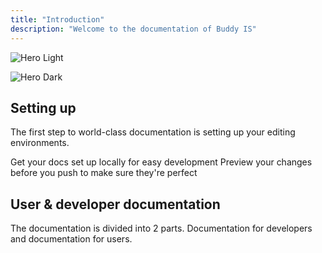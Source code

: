 ```yaml
---
title: "Introduction"
description: "Welcome to the documentation of Buddy IS"
---
```


<img
  className="block dark:hidden"
  src="/images/hero-light.png"
  alt="Hero Light"
/>

<img
  className="hidden dark:block"
  src="/images/hero-dark.png"
  alt="Hero Dark"
/>

## Setting up

The first step to world-class documentation is setting up your editing environments.

<CardGroup cols="2">
  <Card title="Edit Your Docs" icon="pen-to-square" href="https://mintlify.com/docs/quickstart">
    Get your docs set up locally for easy development
  </Card>
  <Card title="Preview Changes" icon="image" href="https://mintlify.com/docs/development">
    Preview your changes before you push to make sure they're perfect
  </Card>
</CardGroup>

## User & developer documentation

The documentation is divided into 2 parts. Documentation for developers and documentation for users.

<CardGroup cols="2">
  <Card title="User documentation" icon="user-cowboy" href="https://mintlify.com/docs/settings/global">
    
  </Card>
  <Card title="Developer documentation" icon="code" href="https://mintlify.com/docs/api-playground/openapi">
    
  </Card>
</CardGroup>